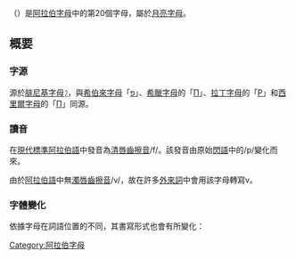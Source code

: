 {{阿拉伯字母}}
{{Arabic-script sidebar|Persian}}
'''{{rtl-lang|ar|ف}}'''（{{lang-ar|فاء}}）是[[阿拉伯字母|阿拉伯字母]]中的第20個字母，屬於[[月亮字母|月亮字母]]。

== 概要 ==

=== 字源 ===
源於[[腓尼基字母|腓尼基字母]]𐤐，與[[希伯來字母|希伯來字母]]「[[פ|פ]]」、[[希臘字母|希臘字母]]的「[[Π|Π]]」、[[拉丁字母|拉丁字母]]的「[[P|P]]」和[[西里爾字母|西里爾字母]]的「[[П|П]]」同源。

=== 讀音 ===
在[[現代標準阿拉伯語|現代標準阿拉伯語]]中發音為[[清唇齒擦音|清唇齒擦音]]/f/。該發音由原始[[閃語|閃語]]中的/p/變化而來。

由於[[阿拉伯語|阿拉伯語]]中無[[濁唇齒擦音|濁唇齒擦音]]/v/，故在許多[[外來詞|外來詞]]中會用該字母轉寫v。

=== 字體變化 ===
依據字母在詞語位置的不同，其書寫形式也會有所變化：
{{Arabic alphabet shapes|ف}}
[[Category:阿拉伯字母|Category:阿拉伯字母]]